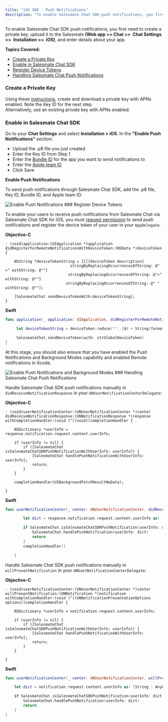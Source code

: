 ```yaml
---
title: "iOS SDK - Push Notifications"
description: "To enable Salesmate Chat SDK push notifications, you first need to create a private key, upload it to the Salesmate **(Web app >> Chat >>  Chat Settin..."
---
```


To enable Salesmate Chat SDK push notifications, you first need to create a private key, upload it to the Salesmate **(Web app >> Chat >>  Chat Settings >>  Installation >>  iOS)**, and enter details about your app.

**Topics Covered:**

- [Create a Private Key](https://support.salesmate.io/hc/en-us/articles/9811651396121#temp:C:YcQ196c36e6be494807960b95f90)
- [Enable in Salesmate Chat SDK](https://support.salesmate.io/hc/en-us/articles/9811651396121#temp:C:YcQc0c006bac0cf40ee8b1dfa5d5)
- [Register Device Tokens](https://support.salesmate.io/hc/en-us/articles/9811651396121#temp:C:YcQ030576142b284870a1aa8a4cf)
- [Handling Salesmate Chat Push Notifications](https://support.salesmate.io/hc/en-us/articles/9811651396121#temp:C:YcQ18c3eda1388d46ef862c6d1ba)

### Create a Private Key

Using these [instructions](https://help.apple.com/developer-account/#/devcdfbb56a3), create and download a private key with APNs enabled. Note the Key ID for the next step.  
Alternatively, use an existing private key with APNs enabled.

### Enable in Salesmate Chat SDK

Go to your **Chat Settings** and select **Installation > iOS**. In the **"Enable Push Notifications"** section:

- Upload the .p8 file you just created
- Enter the Key ID from Step 1
- Enter the [Bundle ID](https://developer.apple.com/account/resources/identifiers) for the app you want to send notifications to
- Enter the [Apple team ID](https://developer.apple.com/account/#/membership)
- Click Save

**Enable Push Notifications**

To send push notifications through Salesmate Chat SDK, add the .p8 file, Key ID, Bundle ID, and Apple team ID:

<img src="https://support.salesmate.io/hc/article_attachments/10009466198425" alt="Enable Push Notifications"/>
### Register Device Tokens

To enable your users to receive push notifications from Salesmate Chat via Salesmate Chat SDK for iOS, you must [request permission](https://developer.apple.com/documentation/usernotifications/asking_permission_to_use_notifications) to send push notifications and register the device token of your user in your `AppDelegate`.

**Objective-C**

```objc
- (void)application:(UIApplication *)application didRegisterForRemoteNotificationsWithDeviceToken:(NSData *)deviceToken {

    NSString *deviceTokenString = [[[[deviceToken description]
                             stringByReplacingOccurrencesOfString: @"<" withString: @""]
                            stringByReplacingOccurrencesOfString: @">" withString: @""]
                           stringByReplacingOccurrencesOfString: @" " withString: @""];

    [SalesmateChat sendDeviceTokenWith:deviceTokenString];
}
```

**Swift**

```swift
func application(_ application: UIApplication, didRegisterForRemoteNotificationsWithDeviceToken deviceToken: Data) {

     let deviceTokenString = deviceToken.reduce("", {$0 + String(format: "%02X", $1)})

     SalesmateChat.sendDeviceToken(with: strGlobalDeviceToken)
}
```

At this stage, you should also ensure that you have enabled the Push Notifications and Background Modes capability and enabled Remote notifications in Xcode.

<img src="https://quip.com/blob/YcQAAAL46hk/9wepshljJeXC413jSesrDQ?a=DyPlaIinld2WnJIiSsiD4aRanBuHReykCzMMgTSjEg0a" alt="Enable Push Notifications and Background Modes"/>
### Handling Salesmate Chat Push Notifications

Handle Salesmate Chat SDK push notifications manually in `didReceiveNotificationResponse` in your `UNUserNotificationCenterDelegate`:

**Objective-C**

```objc
- (void)userNotificationCenter:(UNUserNotificationCenter *)center didReceiveNotificationResponse:(UNNotificationResponse *)response withCompletionHandler:(void (^)(void))completionHandler {

    NSDictionary *userInfo = response.notification.request.content.userInfo;

    if (userInfo != nil) {
        if ([SalesmateChat isSalesmateChatSDKPushNotificationWithUserInfo: userInfo]) {
            [SalesmateChat handlePushNotificationWithUserInfo: userInfo];
            return;
        }
    }

    completionHandler(UIBackgroundFetchResultNoData);

}
```

**Swift**

```swift
func userNotificationCenter(_ center: UNUserNotificationCenter, didReceive response: UNNotificationResponse, withCompletionHandler completionHandler: @escaping () -> Void) {

        let dict = response.notification.request.content.userInfo as! [String : AnyObject]

        if SalesmateChat.isSalesmateChatSDKPushNotification(userInfo: dict) {
            SalesmateChat.handlePushNotification(userInfo: dict)
            return
        }
        completionHandler()

    }
```

Handle Salesmate Chat SDK push notifications manually in `willPresentNotification` in your `UNUserNotificationCenterDelegate`:

**Objective-C**

```objc
- (void)userNotificationCenter:(UNUserNotificationCenter *)center willPresentNotification:(UNNotification *)notification withCompletionHandler:(void (^)(UNNotificationPresentationOptions options))completionHandler {

    NSDictionary *userInfo = notification.request.content.userInfo;

    if (userInfo != nil) {
        if ([SalesmateChat isSalesmateChatSDKPushNotificationWithUserInfo: userInfo]) {
            [SalesmateChat handlePushNotificationWithUserInfo: userInfo];
            return;
        }
    }

}
```

**Swift**

```swift
func userNotificationCenter(_ center: UNUserNotificationCenter, willPresent notification: UNNotification, withCompletionHandler completionHandler: @escaping (UNNotificationPresentationOptions) -> Void) {

    let dict = notification.request.content.userInfo as! [String : AnyObject]

    if SalesmateChat.isSalesmateChatSDKPushNotification(userInfo: dict) {
        SalesmateChat.handlePushNotification(userInfo: dict)
        return
    }
}
```
